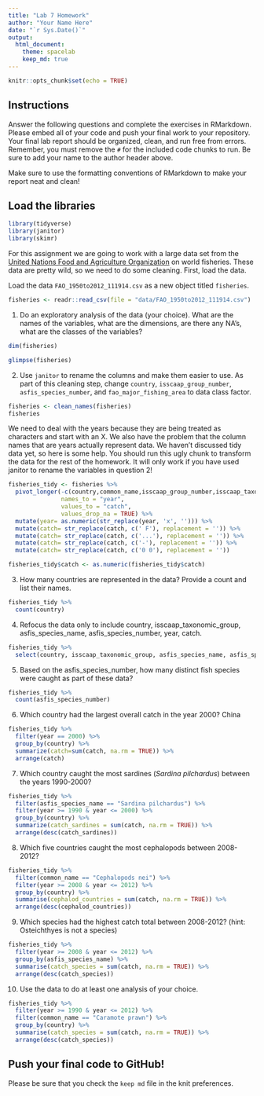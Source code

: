 ```yaml
---
title: "Lab 7 Homework"
author: "Your Name Here"
date: "`r Sys.Date()`"
output:
  html_document: 
    theme: spacelab
    keep_md: true
---
```


```r
knitr::opts_chunk$set(echo = TRUE)
```

## Instructions
Answer the following questions and complete the exercises in RMarkdown. Please embed all of your code and push your final work to your repository. Your final lab report should be organized, clean, and run free from errors. Remember, you must remove the `#` for the included code chunks to run. Be sure to add your name to the author header above.  

Make sure to use the formatting conventions of RMarkdown to make your report neat and clean!  

## Load the libraries
```r
library(tidyverse)
library(janitor)
library(skimr)
```

For this assignment we are going to work with a large data set from the [United Nations Food and Agriculture Organization](http://www.fao.org/about/en/) on world fisheries. These data are pretty wild, so we need to do some cleaning. First, load the data.  

Load the data `FAO_1950to2012_111914.csv` as a new object titled `fisheries`.
```r
fisheries <- readr::read_csv(file = "data/FAO_1950to2012_111914.csv")
```

1. Do an exploratory analysis of the data (your choice). What are the names of the variables, what are the dimensions, are there any NA's, what are the classes of the variables?  
```r
dim(fisheries)
```

```r
glimpse(fisheries)
```
 
2. Use `janitor` to rename the columns and make them easier to use. As part of this cleaning step, change `country`, `isscaap_group_number`, `asfis_species_number`, and `fao_major_fishing_area` to data class factor. 
```r
fisheries <- clean_names(fisheries)
fisheries
```

We need to deal with the years because they are being treated as characters and start with an X. We also have the problem that the column names that are years actually represent data. We haven't discussed tidy data yet, so here is some help. You should run this ugly chunk to transform the data for the rest of the homework. It will only work if you have used janitor to rename the variables in question 2!  
```r
fisheries_tidy <- fisheries %>%
  pivot_longer(-c(country,common_name,isscaap_group_number,isscaap_taxonomic_group,asfis_species_number,asfis_species_name,fao_major_fishing_area,measure),
               names_to = "year",
               values_to = "catch",
               values_drop_na = TRUE) %>% 
  mutate(year= as.numeric(str_replace(year, 'x', ''))) %>% 
  mutate(catch= str_replace(catch, c(' F'), replacement = '')) %>% 
  mutate(catch= str_replace(catch, c('...'), replacement = '')) %>% 
  mutate(catch= str_replace(catch, c('-'), replacement = '')) %>% 
  mutate(catch= str_replace(catch, c('0 0'), replacement = ''))

fisheries_tidy$catch <- as.numeric(fisheries_tidy$catch)
```

3. How many countries are represented in the data? Provide a count and list their names.
```r
fisheries_tidy %>% 
  count(country)
```

4. Refocus the data only to include country, isscaap_taxonomic_group, asfis_species_name, asfis_species_number, year, catch.
```r
fisheries_tidy %>% 
  select(country, isscaap_taxonomic_group, asfis_species_name, asfis_species_number, year, catch)
```

5. Based on the asfis_species_number, how many distinct fish species were caught as part of these data?
```r
fisheries_tidy %>% 
  count(asfis_species_number)
```

6. Which country had the largest overall catch in the year 2000?
China
```r
fisheries_tidy %>% 
  filter(year == 2000) %>% 
  group_by(country) %>% 
  summarize(catch=sum(catch, na.rm = TRUE)) %>% 
  arrange(catch)
```
7. Which country caught the most sardines (_Sardina pilchardus_) between the years 1990-2000?
```r
fisheries_tidy %>% 
  filter(asfis_species_name == "Sardina pilchardus") %>% 
  filter(year >= 1990 & year <= 2000) %>% 
  group_by(country) %>% 
  summarize(catch_sardines = sum(catch, na.rm = TRUE)) %>% 
  arrange(desc(catch_sardines))
```

8. Which five countries caught the most cephalopods between 2008-2012?
```r
fisheries_tidy %>% 
  filter(common_name == "Cephalopods nei") %>% 
  filter(year >= 2008 & year <= 2012) %>% 
  group_by(country) %>% 
  summarise(cephalod_countries = sum(catch, na.rm = TRUE)) %>% 
  arrange(desc(cephalod_countries))
```

9. Which species had the highest catch total between 2008-2012? (hint: Osteichthyes is not a species)
```r
fisheries_tidy %>% 
  filter(year >= 2008 & year <= 2012) %>% 
  group_by(asfis_species_name) %>% 
  summarise(catch_species = sum(catch, na.rm = TRUE)) %>% 
  arrange(desc(catch_species))
```

10. Use the data to do at least one analysis of your choice.
```r
fisheries_tidy %>% 
  filter(year >= 1990 & year <= 2012) %>% 
  filter(common_name == "Caramote prawn") %>% 
  group_by(country) %>% 
  summarise(catch_species = sum(catch, na.rm = TRUE)) %>% 
  arrange(desc(catch_species))
```


## Push your final code to GitHub!
Please be sure that you check the `keep md` file in the knit preferences.   